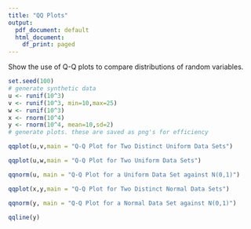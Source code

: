 ```yaml
---
title: "QQ Plots"
output:
  pdf_document: default
  html_document:
    df_print: paged
---
```


Show the use of Q-Q plots to compare distributions of random variables.

```r
set.seed(100)
# generate synthetic data
u <- runif(10^3)
v <- runif(10^3, min=10,max=25)
w <- runif(10^3)
x <- rnorm(10^4)
y <- rnorm(10^4, mean=10,sd=2)
# generate plots. these are saved as png's for efficiency

qqplot(u,v,main = "Q-Q Plot for Two Distinct Uniform Data Sets")

qqplot(u,w,main = "Q-Q Plot for Two Uniform Data Sets")

qqnorm(u, main = "Q-Q Plot for a Uniform Data Set against N(0,1)")

qqplot(x,y,main = "Q-Q Plot for Two Distinct Normal Data Sets")

qqnorm(y, main = "Q-Q Plot for a Normal Data Set against N(0,1)")

qqline(y)

```
